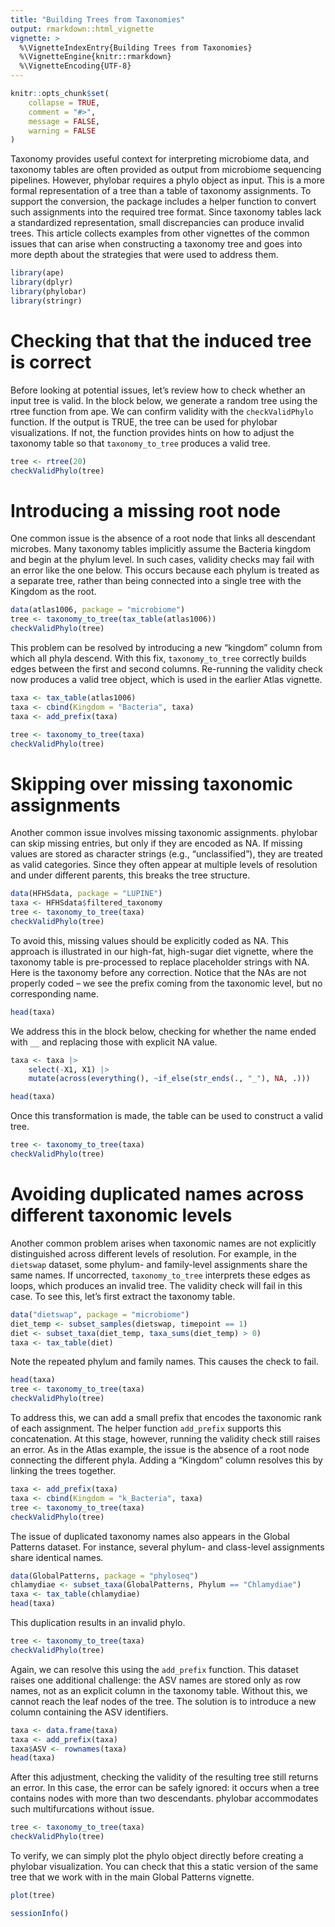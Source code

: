 ```yaml
---
title: "Building Trees from Taxonomies"
output: rmarkdown::html_vignette
vignette: >
  %\VignetteIndexEntry{Building Trees from Taxonomies}
  %\VignetteEngine{knitr::rmarkdown}
  %\VignetteEncoding{UTF-8}
---
```


```r
knitr::opts_chunk$set(
    collapse = TRUE,
    comment = "#>",
    message = FALSE,
    warning = FALSE
)
```

Taxonomy provides useful context for interpreting microbiome data, and taxonomy
tables are often provided as output from microbiome sequencing pipelines.
However, phylobar requires a phylo object as input. This is a more formal
representation of a tree than a table of taxonomy assignments.  To support the
conversion, the package includes a helper function to convert such assignments
into the required tree format. Since taxonomy tables lack a standardized
representation, small discrepancies can produce invalid trees. This article
collects examples from other vignettes of the common issues that can arise when
constructing a taxonomy  tree and goes into more depth about the strategies that
were used to address them.

```r
library(ape)
library(dplyr)
library(phylobar)
library(stringr)
```

# Checking that that the induced tree is correct

Before looking at potential issues, let's review how to check whether an input
tree is valid. In the block below, we generate a random tree using the rtree
function from ape. We can confirm validity with the `checkValidPhylo` function.
If the output is TRUE, the tree can be used for phylobar visualizations. If not,
the function provides hints on how to adjust the taxonomy table so that
`taxonomy_to_tree` produces a valid tree.

```r
tree <- rtree(20)
checkValidPhylo(tree)
```

# Introducing a missing root node

One common issue is the absence of a root node that links all descendant
microbes. Many taxonomy tables implicitly assume the Bacteria kingdom and begin
at the phylum level. In such cases, validity checks may fail with an error like
the one below. This occurs because each phylum is treated as a separate tree,
rather than being connected into a single tree with the Kingdom as the root.

```r
data(atlas1006, package = "microbiome")
tree <- taxonomy_to_tree(tax_table(atlas1006))
checkValidPhylo(tree)
```

This problem can be resolved by introducing a new "kingdom" column from which
all phyla descend. With this fix, `taxonomy_to_tree` correctly builds edges
between the first and second columns. Re-running the validity check now produces
a valid tree object, which is used in the earlier Atlas vignette.

```r
taxa <- tax_table(atlas1006)
taxa <- cbind(Kingdom = "Bacteria", taxa)
taxa <- add_prefix(taxa)

tree <- taxonomy_to_tree(taxa)
checkValidPhylo(tree)
```

# Skipping over missing taxonomic assignments

Another common issue involves missing taxonomic assignments. phylobar can skip
missing entries, but only if they are encoded as NA. If missing values are
stored as character strings (e.g., "unclassified"), they are treated as valid
categories. Since they often appear at multiple levels of resolution and under
different parents, this breaks the tree structure.

```r
data(HFHSdata, package = "LUPINE")
taxa <- HFHSdata$filtered_taxonomy
tree <- taxonomy_to_tree(taxa)
checkValidPhylo(tree)
```

To avoid this, missing values should be explicitly coded as NA. This approach is
illustrated in our high-fat, high-sugar diet vignette, where the taxonomy table
is pre-processed to replace placeholder strings with NA. Here is the taxonomy
before any correction. Notice that the NAs are not properly coded -- we see the
prefix coming from the taxonomic level, but no corresponding name.

```r
head(taxa)
```

We address this in the block below, checking for whether the name ended with
`__` and replacing those with explicit NA value.

```r
taxa <- taxa |>
    select(-X1, X1) |>
    mutate(across(everything(), ~if_else(str_ends(., "_"), NA, .)))

head(taxa)
```

Once this transformation is made, the table can be used to construct a valid
tree.

```r
tree <- taxonomy_to_tree(taxa)
checkValidPhylo(tree)
```

# Avoiding duplicated names across different taxonomic levels

Another common problem arises when taxonomic names are not explicitly
distinguished across different levels of resolution. For example, in the
`dietswap` dataset, some phylum- and family-level assignments share the same
names. If uncorrected, `taxonomy_to_tree` interprets these edges as loops, which
produces an invalid tree. The validity check will fail in this case. To
see this, let's first extract the taxonomy table.

```r
data("dietswap", package = "microbiome")
diet_temp <- subset_samples(dietswap, timepoint == 1)
diet <- subset_taxa(diet_temp, taxa_sums(diet_temp) > 0)
taxa <- tax_table(diet)
```

Note the repeated phylum and family names. This causes the check to fail.

```r
head(taxa)
tree <- taxonomy_to_tree(taxa)
checkValidPhylo(tree)
```

To address this, we can add a small prefix that encodes the taxonomic rank of
each assignment. The helper function `add_prefix` supports this concatenation.
At this stage, however, running the validity check still raises an error. As in
the Atlas example, the issue is the absence of a root node connecting the
different phyla. Adding a "Kingdom" column resolves this by linking the trees
together.


```r
taxa <- add_prefix(taxa)
taxa <- cbind(Kingdom = "k_Bacteria", taxa)
tree <- taxonomy_to_tree(taxa)
checkValidPhylo(tree)
```

The issue of duplicated taxonomy names also appears in the Global Patterns
dataset. For instance, several phylum- and class-level assignments share
identical names.

```r
data(GlobalPatterns, package = "phyloseq")
chlamydiae <- subset_taxa(GlobalPatterns, Phylum == "Chlamydiae")
taxa <- tax_table(chlamydiae)
head(taxa)
```

This duplication results in an invalid phylo.

```r
tree <- taxonomy_to_tree(taxa)
checkValidPhylo(tree)
```

Again, we can resolve this using the `add_prefix` function.  This dataset raises
one additional challenge: the ASV names are stored only as row names, not as an
explicit column in the taxonomy table. Without this, we cannot reach the leaf
nodes of the tree. The solution is to introduce a new column containing the ASV
identifiers.

```r
taxa <- data.frame(taxa)
taxa <- add_prefix(taxa)
taxa$ASV <- rownames(taxa)
head(taxa)
```

After this adjustment, checking the validity of the resulting tree still returns
an error. In this case, the error can be safely ignored: it occurs when a tree
contains nodes with more than two descendants. phylobar accommodates such
multifurcations without issue.

```r
tree <- taxonomy_to_tree(taxa)
checkValidPhylo(tree)
```

To verify, we can simply plot the phylo object directly before creating a
phylobar visualization. You can check that this a static version of the same
tree that we work with in the main Global Patterns vignette.


```r
plot(tree)
```

```r
sessionInfo()
```